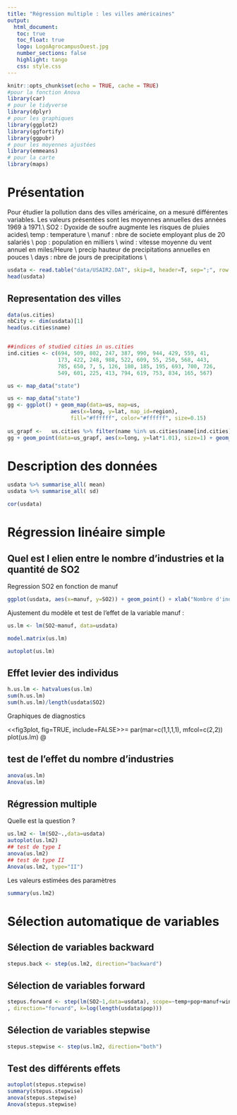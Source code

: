 ```yaml
---
title: "Régression multiple : les villes américaines"
output: 
  html_document:
   toc: true
   toc_float: true
   logo: LogoAgrocampusOuest.jpg
   number_sections: false
   highlight: tango
   css: style.css
---
```




```r
knitr::opts_chunk$set(echo = TRUE, cache = TRUE)
#pour la fonction Anova
library(car)
# pour le tidyverse
library(dplyr)
# pour les graphiques
library(ggplot2) 
library(ggfortify)
library(ggpubr)
# pour les moyennes ajustées
library(emmeans) 
# pour la carte
library(maps)
```


# Présentation
Pour étudier la pollution dans des villes américaine, on a mesuré différentes variables. Les valeurs présentées sont les moyennes annuelles des années 1969 à 1971.\\
SO2 : Dyoxide de soufre augmente les risques de pluies acides\\
temp : temperature \\
manuf : nbre de societe employant plus de 20 salariés \\
pop : population en milliers \\
wind : vitesse moyenne du vent annuel en miles/Heure \\
precip hauteur de precipitations annuelles en pouces \\
days : nbre de jours de precipitations \\

```r
usdata <- read.table("data/USAIR2.DAT", skip=8, header=T, sep=";", row.names=1)
head(usdata)
```


## Representation des villes                                       


```r
data(us.cities)
nbCity <- dim(usdata)[1]
head(us.cities$name)


##indices of studied cities in us.cities
ind.cities <- c(694, 509, 802, 247, 387, 990, 944, 429, 559, 41,
                173, 422, 248, 988, 522, 609, 55, 250, 568, 443,
                785, 650, 7, 5, 126, 180, 185, 195, 693, 700, 726,
                549, 601, 225, 413, 794, 619, 753, 834, 165, 567)

us <- map_data("state")

us <- map_data("state")
gg <- ggplot() + geom_map(data=us, map=us,
                    aes(x=long, y=lat, map_id=region),
                    fill="#ffffff", color="#ffffff", size=0.15)
  
us_grapf <-   us.cities %>% filter(name %in% us.cities$name[ind.cities])
gg + geom_point(data=us_grapf, aes(x=long, y=lat*1.01), size=1) + geom_text(data = us_grapf,  aes(x= long, y=lat,label=name), size=3)
```


# Description des données

```r
usdata %>% summarise_all( mean)
usdata %>% summarise_all( sd)
```

```r
cor(usdata)
```

# Régression linéaire simple


##  Quel est l elien entre le nombre d'industries et la quantité de SO2

Regression SO2 en fonction de manuf
```r
ggplot(usdata, aes(x=manuf, y=SO2)) + geom_point() + xlab("Nombre d'industries")
```



Ajustement du modèle et test de l'effet de la variable manuf :

```r
us.lm <- lm(SO2~manuf, data=usdata)

model.matrix(us.lm)

autoplot(us.lm)

```

## Effet levier des individus

```r
h.us.lm <- hatvalues(us.lm)
sum(h.us.lm)
sum(h.us.lm)/length(usdata$SO2)
```

Graphiques de diagnostics

<<fig3plot, fig=TRUE, include=FALSE>>=
par(mar=c(1,1,1,1), mfcol=c(2,2))
plot(us.lm)
@ 


## test de l'effet du nombre d'industries

```r
anova(us.lm)
Anova(us.lm)
```

## Régression multiple

Quelle est la question ?
```r
us.lm2 <- lm(SO2~.,data=usdata)
autoplot(us.lm2)
## test de type I
anova(us.lm2)
## test de type II
Anova(us.lm2, type="II")
```

Les valeurs estimées des paramètres
```r
summary(us.lm2)

```


# Sélection automatique de variables

## Sélection de variables backward 

```r
stepus.back <- step(us.lm2, direction="backward")
```


## Sélection de variables  forward 
```r
stepus.forward <- step(lm(SO2~1,data=usdata), scope=~temp+pop+manuf+wind+precip+days
, direction="forward", k=log(length(usdata$pop)))

```


## Sélection de variables  stepwise 

```r
stepus.stepwise <- step(us.lm2, direction="both")
```


## Test des différents effets 
```r
autoplot(stepus.stepwise)
summary(stepus.stepwise)
anova(stepus.stepwise)
Anova(stepus.stepwise)
```
